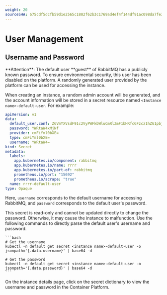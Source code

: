 ```yaml
---
weight: 20
sourceSHA: 675cdf5dcfb59d1e2565c1802f62b3c1769ad4ef4f144df91ac098da7fe3243e
---
```


# User Management

## Username and Password

<Directive type="info" title="Note">
  **Attention**: The default user **guest** of RabbitMQ has a publicly known password. To ensure environmental security, this user has been disabled on the platform. A randomly generated user provided by the platform can be used for accessing the instance.
</Directive>

When creating an instance, a random admin account will be generated, and the account information will be stored in a secret resource named `<Instance name>-default-user`. For example:

```yaml
apiVersion: v1
data:
  default_user.conf: ZGVmYXVsdF91c2VyPWFkbWluCmRlZmF1bHRfcGFzcz1hZG1pbjEyM18=
  password: YWRtaW4xMjNf
  provider: cmFiYml0bXE=
  type: cmFiYml0bXE=
  username: YWRtaW4=
kind: Secret
metadata:
  labels:
    app.kubernetes.io/component: rabbitmq
    app.kubernetes.io/name: rrrr
    app.kubernetes.io/part-of: rabbitmq
    prometheus.io/port: "15692"
    prometheus.io/scrape: "true"
  name: rrrr-default-user
type: Opaque
```

Here, `username` corresponds to the default username for accessing RabbitMQ, and `password` corresponds to the default user's password.

<Directive type="warning" title="Warning">
  This secret is read-only and cannot be updated directly to change the password. Otherwise, it may cause the instance to malfunction.
</Directive>

<Tabs>
  <Tab label="CLI">
    Use the following commands to directly parse the default user's username and password.

    ```bash
    # Get the username
    kubectl -n default get secret <instance name>-default-user -o jsonpath='{.data.username}' | base64 -d

    # Get the password
    kubectl -n default get secret <instance name>-default-user -o jsonpath='{.data.password}' | base64 -d
    ```
  </Tab>

  <Tab label="Web Console">
    On the instance details page, click on the secret dictionary to view the username and password in the Container Platform.
  </Tab>
</Tabs>
